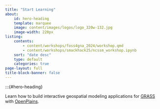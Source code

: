 ```yaml
---
title: "Start Learning"
about:
    id: hero-heading
    template: marquee
    image: content/images/logos/logo_320w-132.jpg
    image-width: 220px
listing:
    contents:
        - content/workshops/foss4gna_2024/workshop.qmd
        - content/workshops/smackhack25/ncssm_workshop.ipynb
    sort: "date desc"
    type: default
    categories: true
page-layout: full
title-block-banner: false
---
```


:::{#hero-heading}

Learn how to build interactive geospatial modeling applications for [GRASS](https://grass.osgeo.org) with [OpenPlains](https://openplains.com).